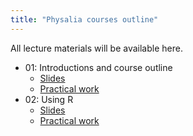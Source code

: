 ```yaml
---
title: "Physalia courses outline"
---
```


All lecture materials will be available here.

- 01: Introductions and course outline
    - [Slides](slides/Intro_01.html)
    - [Practical work](https://ueabio.github.io/data-sci-v1/introduction-to-r-and-rstudio.html)

- 02: Using R
    - [Slides](slides/Intro_02.html)
    - [Practical work](https://ueabio.github.io/data-sci-v1/basic-programming.html)


